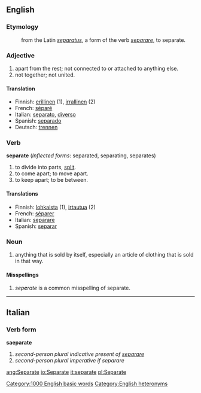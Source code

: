 ==English==
===Etymology===
:from the Latin ''[[separatus]]'', a form of the verb ''[[separare]]'', to separate.

===Adjective===
#apart from the rest; not connected to or attached to anything else.
#not together; not united.

====Translation====
*Finnish: [[erillinen]] (1), [[irrallinen]] (2)
*French: [[séparé]]
*Italian: [[separato]], [[diverso]]
*Spanish: [[separado]]
*Deutsch: [[trennen]]

===Verb===
'''separate''' (''Inflected forms'': separated, separating, separates)
#to divide into parts, [[split]].
#to come apart; to move apart.
#to keep apart; to be between.

====Translations====

*Finnish: [[lohkaista]] (1), [[irtautua]] (2)
*French: [[séparer]]
*Italian: [[separare]]
*Spanish: [[separar]]

===Noun===
#anything that is sold by itself, especially an article of clothing that is sold in that way.

====Misspellings====

# ''sep'''''e'''''rate'' is a common misspelling of separate.

----

==Italian==
===Verb form===
'''saeparate'''

# ''second-person plural indicative present of [[separare]]''
# ''second-person plural imperative if separare''

[[Category:1000 English basic words]]

[[Category:English heteronyms]]

[[ang:Separate]]
[[io:Separate]]
[[it:separate]]
[[pl:Separate]]